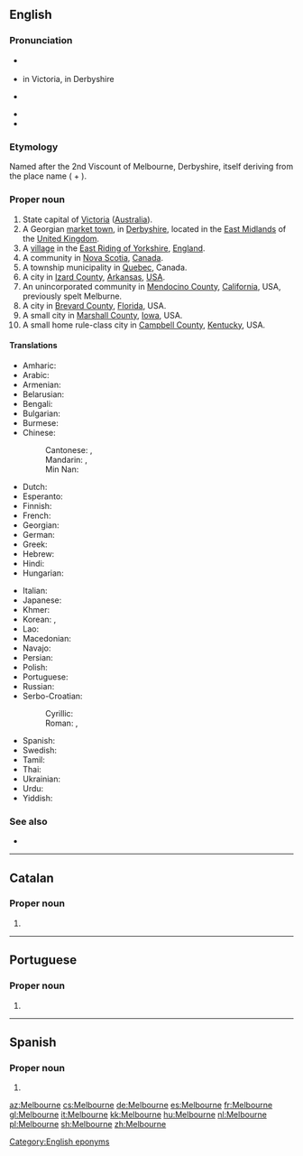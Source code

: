 ==English==
{{wikipedia}}
{{slim-wikipedia|Melbourne (disambiguation)}}

===Pronunciation===
* {{a|AusE}} {{IPA|/ˈmɛlbn̩/|/ˈmælbn̩/|lang=en}}
* {{a|UK}} {{IPA|/ˈmɛl.bən/|lang=en}} in Victoria, {{IPA|/ˈmɛl.bɔːn/|lang=en}} in Derbyshire
* {{a|US}} {{IPA|/ˈmɛl.bɚn/|lang=en}}
* {{audio|En-au-Melbourne.oga|Audio (AUS)|lang=en}}
* {{hyphenation|Mel|bourne|lang=en}}

===Etymology===
Named after the 2nd Viscount of Melbourne, Derbyshire, itself deriving from the {{etyl|ang|-}} place name {{m|ang|Mileburne}} ({{cog|ang|mylen||mill}} + {{m|ang|burne||stream}}).

===Proper noun===
{{en-proper noun}}

# State capital of [[Victoria]] ([[Australia]]).
# A Georgian [[market town]], in [[Derbyshire]], located in the [[East Midlands]] of the [[United Kingdom]].
# A [[village]] in the [[East Riding of Yorkshire]], [[England]].
# A community in [[Nova Scotia]], [[Canada]].
# A township municipality in [[Quebec]], Canada.
# A city in [[Izard County]], [[Arkansas]], [[USA]].
# An unincorporated community in [[Mendocino County]], [[California]], USA, previously spelt Melburne. 
# A city in [[Brevard County]], [[Florida]], USA.
# A small city in [[Marshall County]], [[Iowa]], USA.
# A small home rule-class city in [[Campbell County]], [[Kentucky]], USA.

====Translations====
{{trans-top|city in Australia}}
* Amharic: {{t|am|መልበርን}}
* Arabic: {{t|ar|مِلْبُورْن|m|tr=melborn}}
* Armenian: {{t|hy|Մելբուռն}}
* Belarusian: {{t|be|Ме́льбурн|m}}
* Bengali: {{t|bn|মেলবোর্ন}}
* Bulgarian: {{t|bg|Ме́лбърн|m}}
* Burmese: {{t|my|မဲလ်ဘုန်း}}
* Chinese:
*: Cantonese: {{t|yue|墨爾本}}, {{t|yue|墨尔本|tr=mak6 ji5 bun2}}
*: Mandarin: {{t+|cmn|墨爾本|sc=Hani}}, {{t+|cmn|墨尔本|tr=Mò'ěrběn|sc=Hani}}
*: Min Nan: {{t-needed|nan}}
* Dutch: {{t+|nl|Melbourne}}
* Esperanto: {{t|eo|Melburno}}
* Finnish: {{t|fi|Melbourne}}
* French: {{t+|fr|Melbourne}}
* Georgian: {{t|ka|მელბურნი}}
* German: {{t+|de|Melbourne|n}}
* Greek: {{t|el|Μελβούρνη|f}}
* Hebrew: {{t|he|מלבורן|tr=melburn}}
* Hindi: {{t|hi|मेलबॉर्न}}
* Hungarian: {{t+|hu|Melbourne}}
{{trans-mid}}
* Italian: {{t+|it|Melbourne|m}}
* Japanese: {{t|ja|メルボルン|tr=Meruborun}}
* Khmer: {{t|km|ម៉ែលប៊ន|tr=maelbun|sc=Khmr}}
* Korean: {{t|ko|^멜버른|sc=Hang}}, {{t|ko|^멜번|sc=Kore}}
* Lao: {{t|lo|ເມລເບີນ}}
* Macedonian: {{t|mk|Мелбурн|m}}
* Navajo: {{t|nv|Meelbonii}}
* Persian: {{t|fa|ملبورن|tr=melborn}}
* Polish: {{t+|pl|Melbourne|n}}
* Portuguese: {{t|pt|Melbourne|f}}
* Russian: {{t+|ru|Ме́льбурн|m}}
* Serbo-Croatian:
*: Cyrillic: {{t|sh|Мелбурн|m|sc=Cyrl}}
*: Roman: {{t|sh|Melburn|m}}, {{t+|sh|Melbourne}}
* Spanish: {{t+|es|Melbourne|m}}
* Swedish: {{t|sv|Melbourne}}
* Tamil: {{t|ta|மெல்பேர்ண்}}
* Thai: {{t|th|เมลเบิร์น}}
* Ukrainian: {{t|uk|Ме́льбурн|m}}
* Urdu: {{t|ur|ملبورن|tr=melborn}}
* Yiddish: {{t|yi|מעלבאָרן|n}}
{{trans-bottom}}

===See also===
* {{l|en|Melbourn}}

[[Category:English eponyms]]
{{C|en|Cities in Australia|Victoria|Towns in England|Villages in England|Nova Scotia|Quebec|Arkansas|California|Florida|Iowa|Kentucky}}

----

==Catalan==

===Proper noun===
{{ca-proper noun}}

# {{l|en|Melbourne}}
----
==Portuguese==

===Proper noun===
{{pt-proper noun|f}}

# {{place|pt|city/state capital|s/Victoria|c/Australia|t1=Melbourne}}

----

==Spanish==
{{wikipedia|lang=es}}

===Proper noun===
{{es-proper noun|m}}

# {{place|es|city|c/Australia|t1=Melbourne}}

[[az:Melbourne]]
[[cs:Melbourne]]
[[de:Melbourne]]
[[es:Melbourne]]
[[fr:Melbourne]]
[[gl:Melbourne]]
[[it:Melbourne]]
[[kk:Melbourne]]
[[hu:Melbourne]]
[[nl:Melbourne]]
[[pl:Melbourne]]
[[sh:Melbourne]]
[[zh:Melbourne]]